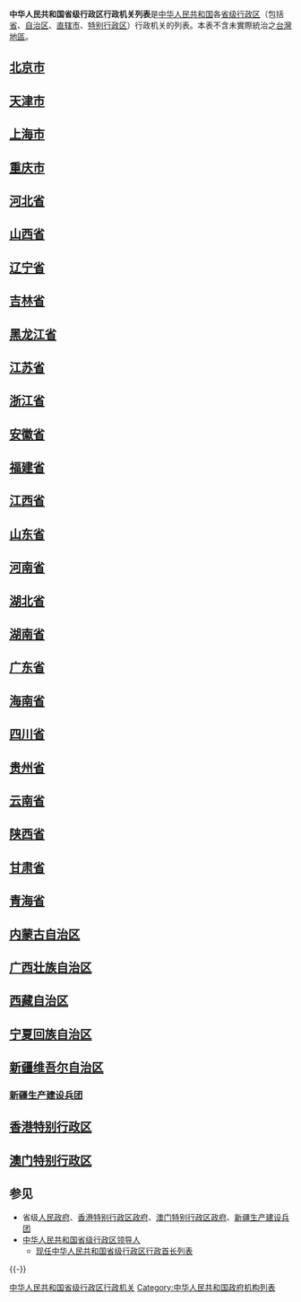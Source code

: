 '''中华人民共和国省级行政区行政机关列表'''是[[中华人民共和国|中华人民共和国]]各[[省级行政区|省级行政区]]（包括[[省|省]]、[[自治区|自治区]]、[[直辖市|直辖市]]、[[特别行政区|特别行政区]]）行政机关的列表。本表不含未實際統治之[[台湾地区|台灣地區]]。

==[[北京市|北京市]]==
{{北京市人民政府}}
==[[天津市|天津市]]==
{{天津市人民政府}}
==[[上海市|上海市]]==
{{上海市人民政府}}
==[[重庆市|重庆市]]==
{{重庆市人民政府}}
==[[河北省|河北省]]==
{{main|河北省人民政府}}

==[[山西省|山西省]]==
{{山西省人民政府}}
==[[辽宁省|辽宁省]]==
{{main|辽宁省人民政府}}

==[[吉林省|吉林省]]==
{{main|吉林省人民政府}}

==[[黑龙江省|黑龙江省]]==
{{main|黑龙江省人民政府}}

==[[江苏省|江苏省]]==
{{main|江苏省人民政府}}

==[[浙江省|浙江省]]==
{{浙江省人民政府}}
==[[安徽省|安徽省]]==
{{安徽省人民政府}}
==[[福建省|福建省]]==
{{main|福建省人民政府}}

==[[江西省|江西省]]==
{{江西省人民政府}}
==[[山东省|山东省]]==
{{山东省人民政府}}
==[[河南省|河南省]]==
{{main|河南省人民政府}}

==[[湖北省|湖北省]]==
{{湖北省人民政府}}
==[[湖南省|湖南省]]==
{{湖南省人民政府}}
==[[广东省|广东省]]==
{{main|广东省人民政府}}

==[[海南省|海南省]]==
{{main|海南省人民政府}}

==[[四川省|四川省]]==
{{main|四川省人民政府}}

==[[贵州省|贵州省]]==
{{main|贵州省人民政府}}

==[[云南省|云南省]]==
{{main|云南省人民政府}}

==[[陕西省|陕西省]]==
{{main|陕西省人民政府}}

==[[甘肃省|甘肃省]]==
{{main|甘肃省人民政府}}

==[[青海省|青海省]]==
{{main|青海省人民政府}}

==[[内蒙古自治区|内蒙古自治区]]==
{{main|内蒙古自治区人民政府}}

==[[广西壮族自治区|广西壮族自治区]]==
{{main|广西壮族自治区人民政府}}

==[[西藏自治区|西藏自治区]]==
{{西藏自治区人民政府}}
==[[宁夏回族自治区|宁夏回族自治区]]==
{{main|宁夏回族自治区人民政府}}

==[[新疆维吾尔自治区|新疆维吾尔自治区]]==
{{main|新疆维吾尔自治区人民政府}}

=== [[新疆生产建设兵团|新疆生产建设兵团]] ===
{{Main|新疆生产建设兵团}}

{{新疆生产建设兵团}}

== [[香港特别行政区|香港特别行政区]] ==
{{香港特別行政區政府部門|nocat}}

==[[澳门特别行政区|澳门特别行政区]]==
{{澳門特別行政區政府部門|nocat}}

== 参见 ==
{{Portal box|中华人民共和国|政治}}
* 省级[[人民政府|人民政府]]、[[香港特别行政区政府|香港特别行政区政府]]、[[澳门特别行政区政府|澳门特别行政区政府]]、[[新疆生产建设兵团|新疆生产建设兵团]]
* [[中华人民共和国省级行政区领导人|中华人民共和国省级行政区领导人]]
** [[现任中华人民共和国省级行政区行政首长列表|现任中华人民共和国省级行政区行政首长列表]]

{{-}}
{{中华人民共和国各省级行政区|行政机关}}
{{现任中华人民共和国省级行政区行政首长|nocat}}
{{中华人民共和国行政区划}}

[[Category:中华人民共和国省级行政区行政机关|]]
[[Category:中华人民共和国政府机构列表|Category:中华人民共和国政府机构列表]]